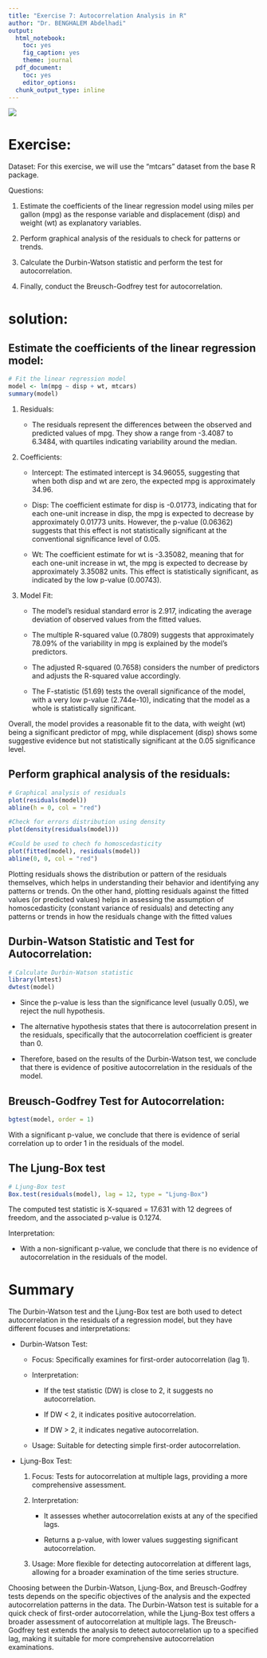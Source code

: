 ---
title: "Exercise 7: Autocorrelation Analysis in R"
author: "Dr. BENGHALEM Abdelhadi"
output:
  html_notebook:
    toc: yes
    fig_caption: yes
    theme: journal
  pdf_document:
    toc: yes
    editor_options:
  chunk_output_type: inline
---

![](images/clipboard-408863450.png)

# Exercise:

Dataset: For this exercise, we will use the "mtcars" dataset from the base R package.

Questions:

1.  Estimate the coefficients of the linear regression model using miles per gallon (mpg) as the response variable and displacement (disp) and weight (wt) as explanatory variables.

2.  Perform graphical analysis of the residuals to check for patterns or trends.

3.  Calculate the Durbin-Watson statistic and perform the test for autocorrelation.

4.  Finally, conduct the Breusch-Godfrey test for autocorrelation.

# solution:

## Estimate the coefficients of the linear regression model:

```{r}
# Fit the linear regression model
model <- lm(mpg ~ disp + wt, mtcars)
summary(model)
```

1.  Residuals:

    -   The residuals represent the differences between the observed and predicted values of mpg. They show a range from -3.4087 to 6.3484, with quartiles indicating variability around the median.

2.  Coefficients:

    -   Intercept: The estimated intercept is 34.96055, suggesting that when both disp and wt are zero, the expected mpg is approximately 34.96.

    -   Disp: The coefficient estimate for disp is -0.01773, indicating that for each one-unit increase in disp, the mpg is expected to decrease by approximately 0.01773 units. However, the p-value (0.06362) suggests that this effect is not statistically significant at the conventional significance level of 0.05.

    -   Wt: The coefficient estimate for wt is -3.35082, meaning that for each one-unit increase in wt, the mpg is expected to decrease by approximately 3.35082 units. This effect is statistically significant, as indicated by the low p-value (0.00743).

3.  Model Fit:

    -   The model's residual standard error is 2.917, indicating the average deviation of observed values from the fitted values.

    -   The multiple R-squared value (0.7809) suggests that approximately 78.09% of the variability in mpg is explained by the model's predictors.

    -   The adjusted R-squared (0.7658) considers the number of predictors and adjusts the R-squared value accordingly.

    -   The F-statistic (51.69) tests the overall significance of the model, with a very low p-value (2.744e-10), indicating that the model as a whole is statistically significant.

Overall, the model provides a reasonable fit to the data, with weight (wt) being a significant predictor of mpg, while displacement (disp) shows some suggestive evidence but not statistically significant at the 0.05 significance level.

## Perform graphical analysis of the residuals:

```{r}
# Graphical analysis of residuals
plot(residuals(model))
abline(h = 0, col = "red")
```

```{r}
#Check for errors distribution using density 
plot(density(residuals(model)))
```

```{r}
#Could be used to chech fo homoscedasticity
plot(fitted(model), residuals(model))
abline(0, 0, col = "red")
```

Plotting residuals shows the distribution or pattern of the residuals themselves, which helps in understanding their behavior and identifying any patterns or trends. On the other hand, plotting residuals against the fitted values (or predicted values) helps in assessing the assumption of homoscedasticity (constant variance of residuals) and detecting any patterns or trends in how the residuals change with the fitted values

## Durbin-Watson Statistic and Test for Autocorrelation:

```{r}
# Calculate Durbin-Watson statistic
library(lmtest)
dwtest(model)
```

-   Since the p-value is less than the significance level (usually 0.05), we reject the null hypothesis.

-   The alternative hypothesis states that there is autocorrelation present in the residuals, specifically that the autocorrelation coefficient is greater than 0.

-   Therefore, based on the results of the Durbin-Watson test, we conclude that there is evidence of positive autocorrelation in the residuals of the model.

## Breusch-Godfrey Test for Autocorrelation:

```{r}
bgtest(model, order = 1)
```

With a significant p-value, we conclude that there is evidence of serial correlation up to order 1 in the residuals of the model.

## The Ljung-Box test

```{r}
# Ljung-Box test
Box.test(residuals(model), lag = 12, type = "Ljung-Box")
```

The computed test statistic is X-squared = 17.631 with 12 degrees of freedom, and the associated p-value is 0.1274.

Interpretation:

-   With a non-significant p-value, we conclude that there is no evidence of autocorrelation in the residuals of the model.

# Summary

The Durbin-Watson test and the Ljung-Box test are both used to detect autocorrelation in the residuals of a regression model, but they have different focuses and interpretations:

-   Durbin-Watson Test:

    -   Focus: Specifically examines for first-order autocorrelation (lag 1).

    -   Interpretation:

        -   If the test statistic (DW) is close to 2, it suggests no autocorrelation.

        -   If DW \< 2, it indicates positive autocorrelation.

        -   If DW \> 2, it indicates negative autocorrelation.

    -   Usage: Suitable for detecting simple first-order autocorrelation.

-   Ljung-Box Test:

    1.  Focus: Tests for autocorrelation at multiple lags, providing a more comprehensive assessment.

    2.  Interpretation:

        -   It assesses whether autocorrelation exists at any of the specified lags.

        -   Returns a p-value, with lower values suggesting significant autocorrelation.

    3.  Usage: More flexible for detecting autocorrelation at different lags, allowing for a broader examination of the time series structure.

Choosing between the Durbin-Watson, Ljung-Box, and Breusch-Godfrey tests depends on the specific objectives of the analysis and the expected autocorrelation patterns in the data. The Durbin-Watson test is suitable for a quick check of first-order autocorrelation, while the Ljung-Box test offers a broader assessment of autocorrelation at multiple lags. The Breusch-Godfrey test extends the analysis to detect autocorrelation up to a specified lag, making it suitable for more comprehensive autocorrelation examinations.
